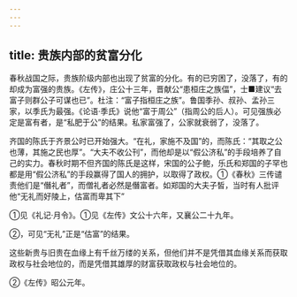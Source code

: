```yaml
---
---
---
```

title: 贵族内部的贫富分化
---



春秋战国之际，贵族阶级内部也出现了贫富的分化。有的已穷困了，没落了，有的却成为富强的贵族。《左传》，庄公十三年，晋献公“患桓庄之族偪”，士■建议“去富子则群公子可谋也已”。杜注：“富子指桓庄之族”。鲁国季孙、叔孙、孟孙三家，以季氏为最强。《论语·季氏》说他“富于周公”（指周公的后人）。可见强族必定是富有者，是“私肥于公”的结果。私家富强了，公家就衰弱了，没落了。

齐国的陈氏于齐景公时已开始强大。“在礼，家施不及国”的，而陈氏：“其取之公也薄，其施之民也厚”。“大夫不收公刊”，而他却是以“假公济私”的手段培养了自己的实力。春秋时期不但齐国的陈氏是这样，宋国的公子鲍，乐氏和郑国的子罕也都是用“假公济私”的手段赢得了国人的拥护，以取得了政权。①《春秋》三传谴责他们是“僭礼者”，而僧礼者必然是僭富者。如郑国的大夫子皙，当时有人批评他“无礼而好陵上，估富而卑其下”

①见《礼记·月令》。①见《左传》文公十六年，又襄公二十九年。

②，可见“无礼”正是“估富”的结果。

这些新贵与旧贵在血缘上有千丝万缕的关系，但他们并不是凭借其血缘关系而获取政权与社会地位的，而是凭借其雄厚的财富获取政权与社会地位的。

②《左传》昭公元年。